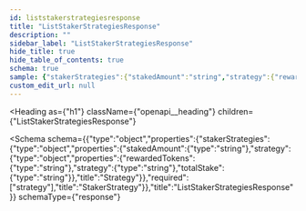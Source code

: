 ```yaml
---
id: liststakerstrategiesresponse
title: "ListStakerStrategiesResponse"
description: ""
sidebar_label: "ListStakerStrategiesResponse"
hide_title: true
hide_table_of_contents: true
schema: true
sample: {"stakerStrategies":{"stakedAmount":"string","strategy":{"rewardedTokens":"string","strategy":"string","totalStake":"string"}}}
custom_edit_url: null
---
```



<Heading
  as={"h1"}
  className={"openapi__heading"}
  children={"ListStakerStrategiesResponse"}
>
</Heading>





<Schema
  schema={{"type":"object","properties":{"stakerStrategies":{"type":"object","properties":{"stakedAmount":{"type":"string"},"strategy":{"type":"object","properties":{"rewardedTokens":{"type":"string"},"strategy":{"type":"string"},"totalStake":{"type":"string"}},"title":"Strategy"}},"required":["strategy"],"title":"StakerStrategy"}},"title":"ListStakerStrategiesResponse"}}
  schemaType={"response"}
>
  
</Schema>
            